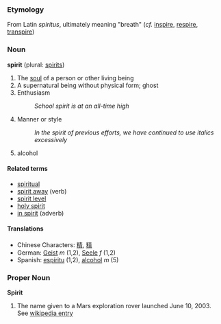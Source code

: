 ===Etymology===
From Latin ''spiritus'', ultimately meaning "breath" (''cf.'' [[inspire]], [[respire]], [[transpire]])

===Noun===
'''spirit''' (plural: [[spirits]])

# The [[soul]] of a person or other living being
# A supernatural being without physical form; ghost
# Enthusiasm
#: ''School spirit is at an all-time high''
# Manner or style
#: ''In the spirit of previous efforts, we have continued to use italics excessively''
# alcohol

====Related terms====
*[[spiritual]]
*[[spirit away]] (verb)
*[[spirit level]]
*[[holy spirit]]
*[[in spirit]] (adverb)

====Translations====
*Chinese Characters: [[精]], [[精]]
*German: [[Geist]] ''m'' (1,2), [[Seele]] ''f'' (1,2)
*Spanish: [[espíritu]] (1,2), [[alcohol]] ''m'' (5)

===Proper Noun===
'''Spirit'''

#The name given to a Mars exploration rover launched June 10, 2003.  See [[w:MER-A|wikipedia entry]]